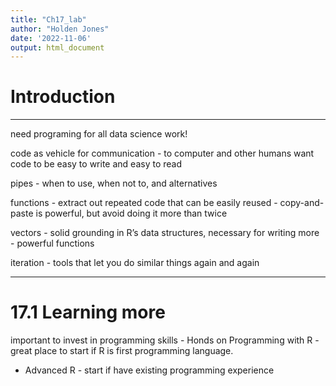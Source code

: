 ```yaml
---
title: "Ch17_lab"
author: "Holden Jones"
date: '2022-11-06'
output: html_document
---
```


# Introduction


--------------------------------------------------------------------------------

need programing for all data science work!

code as vehicle for communication - to computer and other humans
want code to be easy to write and easy to read

pipes - when to use, when not to, and alternatives

functions - extract out repeated code that can be easily reused
          - copy-and-paste is powerful, but avoid doing it more than twice
          
vectors - solid grounding in R's data structures, necessary for writing more
        - powerful functions
        
iteration - tools that let you do similar things again and again


--------------------------------------------------------------------------------
# 17.1 Learning more

important to invest in programming skills
- Honds on Programming with R - great place to start if R is first programming
  language.
  
- Advanced R - start if have existing programming experience

